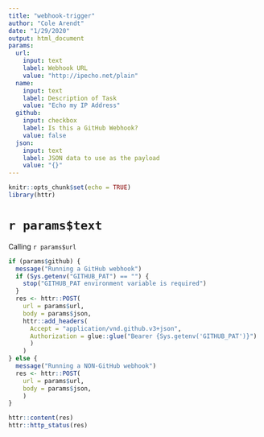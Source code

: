 ```yaml
---
title: "webhook-trigger"
author: "Cole Arendt"
date: "1/29/2020"
output: html_document
params:
  url:
    input: text
    label: Webhook URL
    value: "http://ipecho.net/plain"
  name:
    input: text
    label: Description of Task
    value: "Echo my IP Address"
  github:
    input: checkbox
    label: Is this a GitHub Webhook?
    value: false
  json:
    input: text
    label: JSON data to use as the payload
    value: "{}"
---
```


```r
knitr::opts_chunk$set(echo = TRUE)
library(httr)
```

# `r params$text`

Calling `r params$url`

```r
if (params$github) {
  message("Running a GitHub webhook")
  if (Sys.getenv("GITHUB_PAT") == "") {
    stop("GITHUB_PAT environment variable is required")
  }
  res <- httr::POST(
    url = params$url, 
    body = params$json,
    httr::add_headers(
      Accept = "application/vnd.github.v3+json",
      Authorization = glue::glue("Bearer {Sys.getenv('GITHUB_PAT')}")
      )
    )
} else {
  message("Running a NON-GitHub webhook")
  res <- httr::POST(
    url = params$url,
    body = params$json,
    )
}

httr::content(res)
httr::http_status(res)
```
